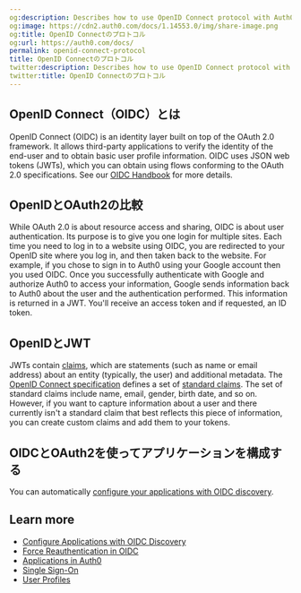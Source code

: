 ```yaml
---
og:description: Describes how to use OpenID Connect protocol with Auth0.
og:image: https://cdn2.auth0.com/docs/1.14553.0/img/share-image.png
og:title: OpenID Connectのプロトコル
og:url: https://auth0.com/docs/
permalink: openid-connect-protocol
title: OpenID Connectのプロトコル
twitter:description: Describes how to use OpenID Connect protocol with Auth0.
twitter:title: OpenID Connectのプロトコル
---
```


## OpenID Connect（OIDC）とは

<Tooltip tip="OpenID: Open standard for authentication that allows applications to verify users' identities without collecting and storing login information." cta="View Glossary" href="/docs/glossary?term=OpenID">OpenID</Tooltip> Connect (OIDC) is an identity layer built on top of the <Tooltip tip="OpenID: Open standard for authentication that allows applications to verify users' identities without collecting and storing login information." cta="View Glossary" href="/docs/glossary?term=OAuth+2.0">OAuth 2.0</Tooltip> framework. It allows third-party applications to verify the identity of the end-user and to obtain basic user profile information. OIDC uses <Tooltip tip="JSON Web Token (JWT): Standard ID Token format (and often Access Token format) used to represent claims securely between two parties." cta="View Glossary" href="/docs/glossary?term=JSON+web+tokens">JSON web tokens</Tooltip> (JWTs), which you can obtain using flows conforming to the OAuth 2.0 specifications. See our [OIDC Handbook](https://auth0.com/resources/ebooks/the-openid-connect-handbook) for more details.

## OpenIDとOAuth2の比較

While OAuth 2.0 is about resource access and sharing, OIDC is about user authentication. Its purpose is to give you one login for multiple sites. Each time you need to log in to a website using OIDC, you are redirected to your OpenID site where you log in, and then taken back to the website. For example, if you chose to sign in to Auth0 using your Google account then you used OIDC. Once you successfully authenticate with Google and authorize Auth0 to access your information, Google sends information back to Auth0 about the user and the authentication performed. This information is returned in a JWT. You'll receive an <Tooltip tip="Access Token: Authorization credential, in the form of an opaque string or JWT, used to access an API." cta="View Glossary" href="/docs/glossary?term=access+token">access token</Tooltip> and if requested, an <Tooltip tip="Access Token: Authorization credential, in the form of an opaque string or JWT, used to access an API." cta="View Glossary" href="/docs/glossary?term=ID+token">ID token</Tooltip>.

## OpenIDとJWT

JWTs contain [claims](/docs/secure/tokens/json-web-tokens/json-web-token-claims), which are statements (such as name or email address) about an entity (typically, the user) and additional metadata. The [OpenID Connect specification](https://openid.net/specs/openid-connect-core-1_0.html) defines a set of [standard claims](https://openid.net/specs/openid-connect-core-1_0.html#StandardClaims). The set of standard claims include name, email, gender, birth date, and so on. However, if you want to capture information about a user and there currently isn't a standard claim that best reflects this piece of information, you can create custom claims and add them to your tokens.

## OIDCとOAuth2を使ってアプリケーションを構成する

You can automatically [configure your applications with OIDC discovery](/docs/get-started/applications/configure-applications-with-oidc-discovery).

## Learn more

* [Configure Applications with OIDC Discovery](/docs/get-started/applications/configure-applications-with-oidc-discovery)
* [Force Reauthentication in OIDC](/docs/authenticate/login/max-age-reauthentication)
* [Applications in Auth0](/docs/get-started/applications)
* [Single Sign-On](/docs/authenticate/single-sign-on)
* [User Profiles](/docs/manage-users/user-accounts/user-profiles)